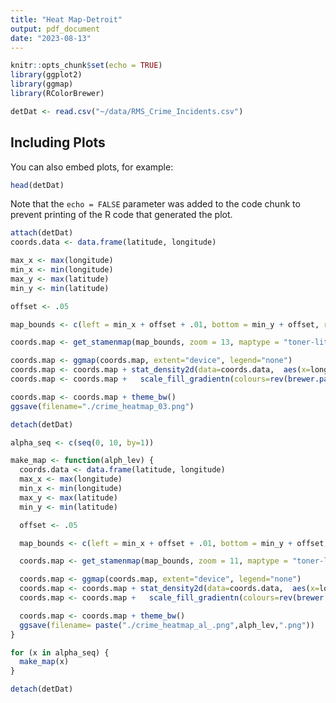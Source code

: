 ```yaml
---
title: "Heat Map-Detroit"
output: pdf_document
date: "2023-08-13"
---
```


```r
knitr::opts_chunk$set(echo = TRUE)
library(ggplot2)
library(ggmap)
library(RColorBrewer)
```

<!--
Packages and how-to from:

https://rdrr.io/cran/ggmap/man/get_stamenmap.html
https://trucvietle.me/r/tutorial/2017/01/18/spatial-heat-map-plotting-using-r.html
https://github.com/axelhodler/heator/blob/master/README.md

Data from:
https://data.detroitmi.gov/datasets/detroitmi::rms-crime-incidents/explore?location=42.357655%2C-83.048440%2C15.00&showTable=true
-->


```r
detDat <- read.csv("~/data/RMS_Crime_Incidents.csv")
```

## Including Plots

You can also embed plots, for example:

```r
head(detDat)
```

Note that the `echo = FALSE` parameter was added to the code chunk to prevent printing of the R code that generated the plot.

```r
attach(detDat)
coords.data <- data.frame(latitude, longitude)

max_x <- max(longitude)
min_x <- min(longitude)
max_y <- max(latitude)
min_y <- min(latitude)

offset <- .05

map_bounds <- c(left = min_x + offset + .01, bottom = min_y + offset, right = max_x - offset - .01, top = max_y - offset - .01)

coords.map <- get_stamenmap(map_bounds, zoom = 13, maptype = "toner-lite")

coords.map <- ggmap(coords.map, extent="device", legend="none")
coords.map <- coords.map + stat_density2d(data=coords.data,  aes(x=longitude, y=latitude, fill=..level.., alpha=..level..), geom="polygon")
coords.map <- coords.map +   scale_fill_gradientn(colours=rev(brewer.pal(7, "Spectral")))

coords.map <- coords.map + theme_bw()
ggsave(filename="./crime_heatmap_03.png")

detach(detDat)
```



```r
alpha_seq <- c(seq(0, 10, by=1))

make_map <- function(alph_lev) {
  coords.data <- data.frame(latitude, longitude)
  max_x <- max(longitude)
  min_x <- min(longitude)
  max_y <- max(latitude)
  min_y <- min(latitude)

  offset <- .05

  map_bounds <- c(left = min_x + offset + .01, bottom = min_y + offset, right = max_x - offset - .01, top = max_y - offset - .01)

  coords.map <- get_stamenmap(map_bounds, zoom = 11, maptype = "toner-lite")

  coords.map <- ggmap(coords.map, extent="device", legend="none")
  coords.map <- coords.map + stat_density2d(data=coords.data,  aes(x=longitude, y=latitude, fill=..level.., alpha=alph_lev), geom="polygon")
  coords.map <- coords.map +   scale_fill_gradientn(colours=rev(brewer.pal(7, "Spectral")))

  coords.map <- coords.map + theme_bw()
  ggsave(filename= paste("./crime_heatmap_al_.png",alph_lev,".png"))
}

for (x in alpha_seq) {
  make_map(x)
}

detach(detDat)
```

